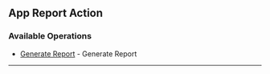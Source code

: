 
## App Report Action

### Available Operations

* [Generate Report](/python/app_report_action/generate_report) - Generate Report

---
<GenerateReport />
